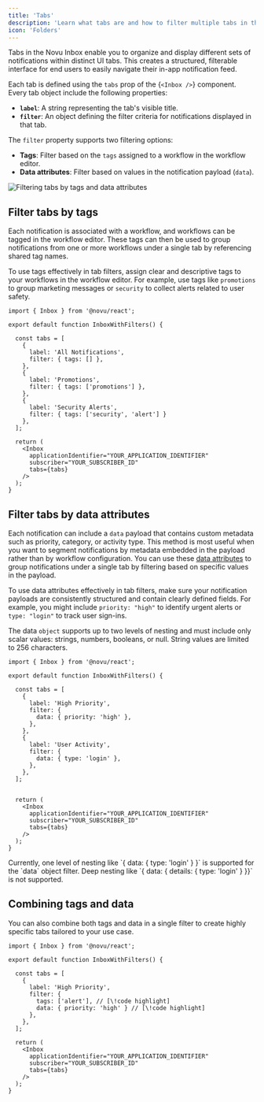 ```yaml
---
title: 'Tabs'
description: 'Learn what tabs are and how to filter multiple tabs in the Novu Inbox component.'
icon: 'Folders'
---
```


Tabs in the Novu Inbox enable you to organize and display different sets of notifications within distinct UI tabs. This creates a structured, filterable interface for end users to easily navigate their in-app notification feed.

Each tab is defined using the `tabs` prop of the <Method href="/platform/inbox/react/components/inbox">{`<Inbox />`}</Method> component. Every tab object include the following properties:
- **`label`**: A string representing the tab's visible title.
- **`filter`**: An object defining the filter criteria for notifications displayed in that tab.

The `filter` property supports two filtering options:
- **Tags**: Filter based on the `tags` assigned to a workflow in the workflow editor.
- **Data attributes**: Filter based on values in the notification payload (`data`).

![Filtering tabs by tags and data attributes](/images/inbox/filter-tabs-by-tags-and-data-attributes.png)

## Filter tabs by tags

Each notification is associated with a workflow, and workflows can be tagged in the workflow editor. These tags can then be used to group notifications from one or more workflows under a single tab by referencing shared tag names.

To use tags effectively in tab filters, assign clear and descriptive tags to your workflows in the workflow editor. For example, use tags like `promotions` to group marketing messages or `security` to collect alerts related to user safety.

```tsx
import { Inbox } from '@novu/react';

export default function InboxWithFilters() {

  const tabs = [
    {
      label: 'All Notifications',
      filter: { tags: [] },
    },
    {
      label: 'Promotions',
      filter: { tags: ['promotions'] },
    },
    {
      label: 'Security Alerts',
      filter: { tags: ['security', 'alert'] }
    },
  ];
  
  return (
    <Inbox
      applicationIdentifier="YOUR_APPLICATION_IDENTIFIER"
      subscriber="YOUR_SUBSCRIBER_ID"
      tabs={tabs}
    />
  );
}
```

## Filter tabs by data attributes

Each notification can include a `data` payload that contains custom metadata such as priority, category, or activity type. This method is most useful when you want to segment notifications by metadata embedded in the payload rather than by workflow configuration. You can use these [data attributes](/platform/inbox/react/components/inbox#data-object) to group notifications under a single tab by filtering based on specific values in the payload.

To use data attributes effectively in tab filters, make sure your notification payloads are consistently structured and contain clearly defined fields. For example, you might include `priority: "high"` to identify urgent alerts or `type: "login"` to track user sign-ins.

The data `object` supports up to two levels of nesting and must include only scalar values: strings, numbers, booleans, or null. String values are limited to 256 characters.

```tsx
import { Inbox } from '@novu/react';

export default function InboxWithFilters() {

  const tabs = [
    {
      label: 'High Priority',
      filter: {
        data: { priority: 'high' },
      },
    },
    {
      label: 'User Activity',
      filter: {
        data: { type: 'login' },
      },
    },
  ];
  

  return (
    <Inbox
      applicationIdentifier="YOUR_APPLICATION_IDENTIFIER"
      subscriber="YOUR_SUBSCRIBER_ID"
      tabs={tabs}
    />
  );
}
```

<Callout type="info">
  Currently, one level of nesting like `{ data: { type: 'login' } }` is supported for the `data` object filter. Deep nesting like `{ data: { details: { type: 'login' } }}` is not supported.
</Callout>

## Combining tags and data

You can also combine both tags and data in a single filter to create highly specific tabs tailored to your use case.

```tsx
import { Inbox } from '@novu/react';

export default function InboxWithFilters() {

  const tabs = [
    {
      label: 'High Priority',
      filter: { 
        tags: ['alert'], // [\!code highlight]
        data: { priority: 'high' } // [\!code highlight]
      },
    },
  ];
  
  return (
    <Inbox
      applicationIdentifier="YOUR_APPLICATION_IDENTIFIER"
      subscriber="YOUR_SUBSCRIBER_ID"
      tabs={tabs}
    />
  );
}
```
